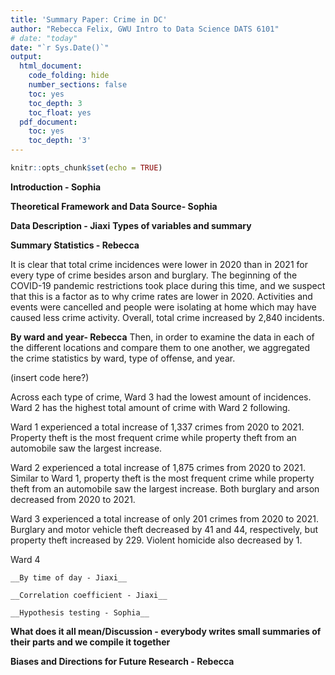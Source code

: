 ```yaml
---
title: 'Summary Paper: Crime in DC'
author: "Rebecca Felix, GWU Intro to Data Science DATS 6101"
# date: "today"
date: "`r Sys.Date()`"
output:
  html_document:
    code_folding: hide
    number_sections: false
    toc: yes
    toc_depth: 3
    toc_float: yes
  pdf_document:
    toc: yes
    toc_depth: '3'
---
```


```r
knitr::opts_chunk$set(echo = TRUE)
```

__Introduction - Sophia__


__Theoretical Framework and Data Source- Sophia__


__Data Description - Jiaxi__
	__Types of variables and summary__
	
	
__Summary Statistics  - Rebecca__

It is clear that total crime incidences were lower in 2020 than in 2021 for every type of crime besides arson and burglary. The beginning of the COVID-19 pandemic restrictions took place during this time, and we suspect that this is a factor as to why crime rates are lower in 2020. Activities and events were cancelled and people were isolating at home which may have caused less crime activity. Overall, total crime increased by 2,840 incidents.


__By ward and year- Rebecca__
Then, in order to examine the data in each of the different locations and compare them to one another, we aggregated the crime statistics by ward, type of offense, and year. 

(insert code here?)

Across each type of crime, Ward 3 had the lowest amount of incidences. Ward 2 has the highest total amount of crime with Ward 2 following. 

Ward 1 experienced a total increase of 1,337 crimes from 2020 to 2021. Property theft is the most frequent crime while property theft from an automobile saw the largest increase. 

Ward 2 experienced a total increase of 1,875 crimes from 2020 to 2021. Similar to Ward 1, property theft is the most frequent crime while property theft from an automobile saw the largest increase. Both burglary and arson decreased from 2020 to 2021. 

Ward 3 experienced a total increase of only 201 crimes from 2020 to 2021. Burglary and motor vehicle theft decreased by 41 and 44, respectively, but property theft increased by 229. Violent homicide also decreased by 1. 

Ward 4 

	__By time of day - Jiaxi__
	
	__Correlation coefficient - Jiaxi__
	
	__Hypothesis testing - Sophia__
	
__What does it all mean/Discussion - everybody writes small summaries of their parts and we compile it together__


__Biases and Directions for Future Research - Rebecca__

